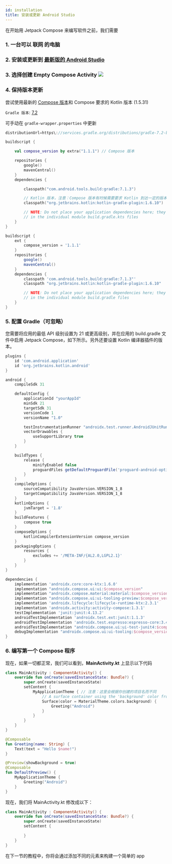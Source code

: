 ```yaml
---
id: installation
title: 安装或更新 Android Studio
---
```


在开始用 Jetpack Compose 来编写软件之前，我们需要

### 1. 一台可以 **联网** 的电脑
### 2. **安装或更新到** [最新版的 Android Studio](https://developer.android.com/studio)
### 3. 选择创建 **Empty Compose Activity** ![](../static/img/create.png)

### 4. 保持版本更新

尝试使用最新的 [Compose 版本](https://developer.android.com/jetpack/androidx/releases/compose)和 Compose 要求的 Kotlin 版本 (1.5.31)

`Gradle 版本`: [7.2](https://mvnrepository.com/artifact/com.android.tools.build/gradle?repo=google)

可手动在 `gradle-wrapper.properties` 中更新

```gradle title="gradle-wrapper.properties"
distributionUrl=https\://services.gradle.org/distributions/gradle-7.2-bin.zip
```

```kotlin title="build.gradle.kts (Project)"
buildscript {

    val compose_version by extra("1.1.1") // Compose 版本

    repositories {
        google()
        mavenCentral()
    }
    dependencies {

        classpath("com.android.tools.build:gradle:7.1.3")

        // Kotlin 版本，注意：Compose 版本有时候需要要求 Kotlin 到达一定的版本，请同步更新
        classpath("org.jetbrains.kotlin:kotlin-gradle-plugin:1.6.10")

        // NOTE: Do not place your application dependencies here; they belong
        // in the individual module build.gradle.kts files
    }
}
```

```groovy title="build.gradle (Project)"
buildscript {
    ext {
        compose_version = '1.1.1'
    }
    repositories {
        google()
        mavenCentral()
    }
    dependencies {
        classpath 'com.android.tools.build:gradle:7.1.3"'
        classpath "org.jetbrains.kotlin:kotlin-gradle-plugin:1.6.10"

        // NOTE: Do not place your application dependencies here; they belong
        // in the individual module build.gradle files
    }
}
```


### 5. 配置 Gradle（可忽略）

您需要将应用的最低 API 级别设置为 21 或更高级别，并在应用的 build.gradle 文件中启用 Jetpack Compose，如下所示。另外还要设置 Kotlin 编译器插件的版本。

```groovy title="build.gradle"
plugins {
    id 'com.android.application'
    id 'org.jetbrains.kotlin.android'
}

android {
    compileSdk 31

    defaultConfig {
        applicationId "yourAppId"
        minSdk 21
        targetSdk 31
        versionCode 1
        versionName "1.0"

        testInstrumentationRunner "androidx.test.runner.AndroidJUnitRunner"
        vectorDrawables {
            useSupportLibrary true
        }
    }

    buildTypes {
        release {
            minifyEnabled false
            proguardFiles getDefaultProguardFile('proguard-android-optimize.txt'), 'proguard-rules.pro'
        }
    }
    compileOptions {
        sourceCompatibility JavaVersion.VERSION_1_8
        targetCompatibility JavaVersion.VERSION_1_8
    }
    kotlinOptions {
        jvmTarget = '1.8'
    }
    buildFeatures {
        compose true
    }
    composeOptions {
        kotlinCompilerExtensionVersion compose_version
    }
    packagingOptions {
        resources {
            excludes += '/META-INF/{AL2.0,LGPL2.1}'
        }
    }
}

dependencies {
    implementation 'androidx.core:core-ktx:1.6.0'
    implementation "androidx.compose.ui:ui:$compose_version"
    implementation "androidx.compose.material:material:$compose_version"
    implementation "androidx.compose.ui:ui-tooling-preview:$compose_version"
    implementation 'androidx.lifecycle:lifecycle-runtime-ktx:2.3.1'
    implementation 'androidx.activity:activity-compose:1.3.1'
    testImplementation 'junit:junit:4.13.2'
    androidTestImplementation 'androidx.test.ext:junit:1.1.3'
    androidTestImplementation 'androidx.test.espresso:espresso-core:3.4.0'
    androidTestImplementation "androidx.compose.ui:ui-test-junit4:$compose_version"
    debugImplementation "androidx.compose.ui:ui-tooling:$compose_version"
}
```

### 6. 编写第一个 **Compose** 程序
现在，如果一切都正常，我们可以看到，**MainActivity.kt** 上显示以下代码

``` kotlin title="MainActivity.kt"
class MainActivity : ComponentActivity() {
    override fun onCreate(savedInstanceState: Bundle?) {
        super.onCreate(savedInstanceState)
        setContent {
            MyApplicationTheme { // 注意：这里会根据你创建的项目名而不同
                // A surface container using the 'background' color from the theme
                Surface(color = MaterialTheme.colors.background) {
                    Greeting("Android")
                }
            }
        }
    }
}

@Composable
fun Greeting(name: String) {
    Text(text = "Hello $name!")
}

@Preview(showBackground = true)
@Composable
fun DefaultPreview() {
    MyApplicationTheme {
        Greeting("Android")
    }
}
```
现在，我们将 MainActivity.kt 修改成以下：
``` kotlin title="MainActivity.kt"
class MainActivity : ComponentActivity() {
    override fun onCreate(savedInstanceState: Bundle?) {
        super.onCreate(savedInstanceState)
        setContent {
            
        }
    }
}
```

在下一节的教程中，你将会通过添加不同的元素来构建一个简单的 app
